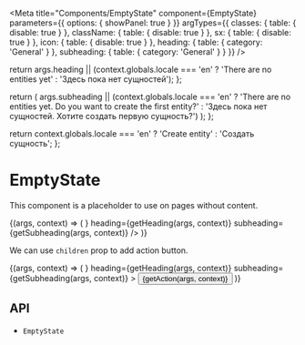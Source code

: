 


<Meta
  title="Components/EmptyState"
  component={EmptyState}
  parameters={{
    options: { showPanel: true }
  }}
  argTypes={{
    classes: {
      table: {
        disable: true
      }
    },
    className: {
      table: {
        disable: true
      }
    },
    sx: {
      table: {
        disable: true
      }
    },
    icon: {
      table: {
        disable: true
      }
    },
    heading: {
      table: {
        category: 'General'
      }
    },
    subheading: {
      table: {
        category: 'General'
      }
    }
  }}
/>

  return args.heading || (context.globals.locale === 'en' ? 'There are no entities yet' : 'Здесь пока нет сущностей');
};

  return (
    args.subheading ||
    (context.globals.locale === 'en'
      ? 'There are no entities yet. Do you want to create the first entity?'
      : 'Здесь пока нет сущностей. Хотите создать первую сущность?')
  );
};

  return context.globals.locale === 'en' ? 'Create entity' : 'Создать сущность';
};

# EmptyState

This component is a placeholder to use on pages without content.

<Canvas>
  <Story name="Demo">
    {(args, context) => (
      <EmptyState
        {...args}
        icon={<EmptyStateIconBox />}
        heading={getHeading(args, context)}
        subheading={getSubheading(args, context)}
      />
    )}
  </Story>
</Canvas>

<ArgsTable story="Demo" />

<br />

We can use `children` prop to add action button.

<Canvas>
  <Story name="Action">
    {(args, context) => (
      <EmptyState
        {...args}
        icon={<EmptyStateIconBox />}
        heading={getHeading(args, context)}
        subheading={getSubheading(args, context)}
      >
        <Button variant="outlined" color="primary">
          {getAction(args, context)}
        </Button>
      </EmptyState>
    )}
  </Story>
</Canvas>

## API

<ul>
  <li>
    <LinkTo kind="components-api-emptystate" story="page">
      <code>EmptyState</code>
    </LinkTo>
  </li>
</ul>
